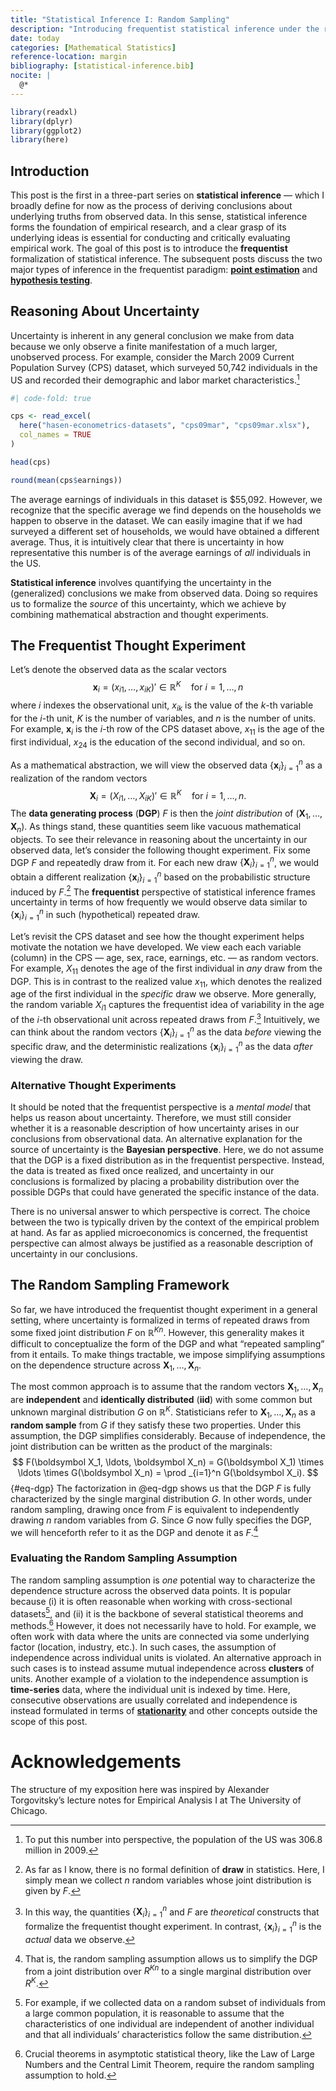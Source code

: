 ```yaml
---
title: "Statistical Inference I: Random Sampling"
description: "Introducing frequentist statistical inference under the random sampling framework."
date: today
categories: [Mathematical Statistics]
reference-location: margin
bibliography: [statistical-inference.bib]
nocite: |
  @*
---
```


```r
library(readxl)
library(dplyr)
library(ggplot2)
library(here)
```

## Introduction 

This post is the first in a three-part series on **statistical inference** — which I broadly define for now as the process of deriving conclusions about underlying truths from observed data. In this sense, statistical inference forms the foundation of empirical research, and a clear grasp of its underlying ideas is essential for conducting and critically evaluating empirical work. The goal of this post is to introduce the **frequentist** formalization of statistical inference. The subsequent posts discuss the two major types of inference in the frequentist paradigm: [**point estimation**](statistical-inference-2) and [**hypothesis testing**](statistical-inference-3). 

## Reasoning About Uncertainty  

Uncertainty is inherent in any general conclusion we make from data because we only observe a finite manifestation of a much larger, unobserved process. For example, consider the March 2009 Current Population Survey (CPS) dataset, which surveyed 50,742 individuals in the US and recorded their demographic and labor market characteristics.^[To put this number into perspective, the population of the US was 306.8 million in 2009.] 

```r
#| code-fold: true

cps <- read_excel(
  here("hasen-econometrics-datasets", "cps09mar", "cps09mar.xlsx"), 
  col_names = TRUE
)

head(cps)
```

```r
round(mean(cps$earnings))
```

The average earnings of individuals in this dataset is $55,092. However, we recognize that the specific average we find depends on the households we happen to observe in the dataset. We can easily imagine that if we had surveyed a different set of households, we would have obtained a different average. Thus, it is intuitively clear that there is uncertainty in how representative this number is of the average earnings of *all* individuals in the US. 

**Statistical inference** involves quantifying the uncertainty in the (generalized) conclusions we make from observed data. Doing so requires us to formalize the *source* of this uncertainty, which we achieve by combining mathematical abstraction and thought experiments. 

## The Frequentist Thought Experiment 

Let's denote the observed data as the scalar vectors
$$
\boldsymbol x_i = (x_{i1}, \ldots, x_{iK})' \in \mathbb{R}^K \quad \text{for } i = 1, \ldots, n
$$
where $i$ indexes the observational unit, $x_{ik}$ is the value of the $k$-th variable for the $i$-th unit, $K$ is the number of variables, and $n$ is the number of units. For example, $\boldsymbol x_i$ is the $i$-th row of the CPS dataset above, $x_{11}$ is the age of the first individual, $x_{24}$ is the education of the second individual, and so on.  

As a mathematical abstraction, we will view the observed data $\{\boldsymbol x_i\}_{i=1}^n$ as a realization of the random vectors 
$$
\boldsymbol X_i = (X_{i1}, \ldots, X_{iK})' \in \mathbb{R}^K \quad \text{for } i = 1, \ldots, n.
$$
The **data generating process** (**DGP**) $F$ is then the *joint distribution* of $(\boldsymbol X_1, \ldots, \boldsymbol X_n)$. As things stand, these quantities seem like vacuous mathematical objects. To see their relevance in reasoning about the uncertainty in our observed data, let's consider the following thought experiment. Fix some DGP $F$ and repeatedly draw from it. For each new draw $\{\boldsymbol X_i\}_{i=1}^n$, we would obtain a different realization $\{\boldsymbol x_i\}_{i=1}^n$ based on the probabilistic structure induced by $F$.^[As far as I know, there is no formal definition of **draw** in statistics. Here, I simply mean we collect $n$ random variables whose joint distribution is given by $F$.] The **frequentist** perspective of statistical inference frames uncertainty in terms of how frequently we would observe data similar to $\{\boldsymbol x_i\}_{i=1}^n$ in such (hypothetical) repeated draw.

Let's revisit the CPS dataset and see how the thought experiment helps motivate the notation we have developed. We view each each variable (column) in the CPS — age, sex, race, earnings, etc. — as random vectors. For example, $X_{11}$ denotes the age of the first individual in *any* draw from the DGP. This is in contrast to the realized value $x_{11}$, which denotes the realized age of the first individual in the *specific* draw we observe. More generally, the random variable $X_{i1}$ captures the frequentist idea of variability in the age of the $i$-th observational unit across repeated draws from $F$.^[In this way, the quantities $\{\boldsymbol X_i\}_{i=1}^n$ and $F$ are *theoretical* constructs that formalize the frequentist thought experiment. In contrast, $\{\boldsymbol x_i\}_{i=1}^n$ is the *actual* data we observe.] Intuitively, we can think about the random vectors $\{\boldsymbol X_i\}_{i=1}^n$ as the data *before* viewing the specific draw, and the deterministic realizations $\{\boldsymbol x_i\}_{i=1}^n$ as the data *after* viewing the draw.  

### Alternative Thought Experiments 

It should be noted that the frequentist perspective is a *mental model* that helps us reason about uncertainty. Therefore, we must still consider whether it is a reasonable description of how uncertainty arises in our conclusions from observational data. An alternative explanation for the source of uncertainty is the **Bayesian perspective**. Here, we do not assume that the DGP is a fixed distribution as in the frequentist perspective. Instead, the data is treated as fixed once realized, and uncertainty in our conclusions is formalized by placing a probability distribution over the possible DGPs that could have generated the specific instance of the data. 

There is no universal answer to which perspective is correct. The choice between the two is typically driven by the context of the empirical problem at hand. As far as applied microeconomics is concerned, the frequentist perspective can almost always be justified as a reasonable description of uncertainty in our conclusions.


## The Random Sampling Framework 

So far, we have introduced the frequentist thought experiment in a general setting, where uncertainty is formalized in terms of repeated draws from some fixed joint distribution $F$ on $\mathbb{R}^{Kn}$. However, this generality makes it difficult to conceptualize the form of the DGP and what "repeated sampling" from it entails. To make things tractable, we impose simplifying assumptions on the dependence structure across $\boldsymbol X_1, \ldots, \boldsymbol X_n$. 

The most common approach is to assume that the random vectors $\boldsymbol X_1, \ldots, \boldsymbol X_n$ are **independent** and **identically distributed** (**iid**) with some common but unknown marginal distribution $G$ on $\mathbb{R}^K$. Statisticians refer to $\boldsymbol X_1, \ldots , \boldsymbol X_n$ as a **random sample** from $G$ if they satisfy these two properties. Under this assumption, the DGP simplifies considerably. Because of independence, the joint distribution can be written as the product of the marginals:
$$
F(\boldsymbol X_1, \ldots, \boldsymbol X_n) = G(\boldsymbol X_1) \times \ldots \times G(\boldsymbol X_n) = \prod _{i=1}^n G(\boldsymbol X_i).
$${#eq-dgp}
The factorization in @eq-dgp shows us that the DGP $F$ is fully characterized by the single marginal distribution $G$. In other words, under random sampling, drawing once from $F$ is equivalent to independently drawing $n$ random variables from $G$. Since $G$ now fully specifies the DGP, we will henceforth refer to it as the DGP and denote it as $F$.^[That is, the random sampling assumption allows us to simplify the DGP from a joint distribution over $R^{Kn}$ to a single marginal distribution over $R^K$.] 

### Evaluating the Random Sampling Assumption

The random sampling assumption is *one* potential way to characterize the dependence structure across the observed data points. It is popular because (i) it is often reasonable when working with cross-sectional datasets^[For example, if we collected data on a random subset of individuals from a large common population, it is reasonable to assume that the characteristics of one individual are independent of another individual and that all individuals' characteristics follow the same distribution.], and (ii) it is the backbone of several statistical theorems and methods.^[Crucial theorems in asymptotic statistical theory, like the Law of Large Numbers and the Central Limit Theorem, require the random sampling assumption to hold.] However, it does not necessarily have to hold. For example, we often work with data where the units are connected via some underlying factor (location, industry, etc.). In such cases, the assumption of independence across individual units is violated. An alternative approach in such cases is to instead assume mutual independence across **clusters** of units. Another example of a violation to the independence assumption is **time-series** data, where the individual unit is indexed by time. Here, consecutive observations are usually correlated and independence is instead formulated in terms of [**stationarity**](https://en.wikipedia.org/wiki/Stationary_process) and other concepts outside the scope of this post.  

# Acknowledgements {.appendix}

The structure of my exposition here was inspired by Alexander Torgovitsky's  lecture notes for Empirical Analysis I at The University of Chicago.  
